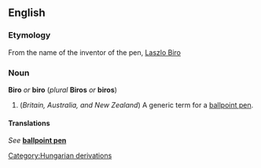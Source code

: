 {{wikipedia}}
==English==
===Etymology===
From the name of the inventor of the pen, [[w:Laszlo_Biro|Laszlo Biro]]

===Noun===
'''Biro''' ''or'' '''biro''' (''plural'' '''Biros''' ''or'' '''biros''')

#(''Britain, Australia, and New Zealand'') A generic term for a [[ballpoint pen]].

====Translations====
''See'' '''[[ballpoint pen]]'''

<!--Anyone know the trademark status?  Please add a usage note.-->
[[Category:Hungarian derivations]]